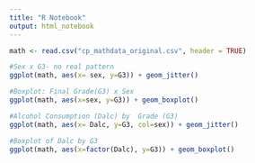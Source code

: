 ```yaml
---
title: "R Notebook"
output: html_notebook
---
```



```r
math <- read.csv("cp_mathdata_original.csv", header = TRUE)
```
```r
#Sex x G3- no real pattern 
ggplot(math, aes(x= sex, y=G3)) + geom_jitter()
```
```r
#Boxplot: Final Grade(G3) x Sex
ggplot(math, aes(x=sex, y=G3)) + geom_boxplot()
```
```r
#Alcohol Consumption (Dalc) by  Grade (G3)
ggplot(math, aes(x= Dalc, y=G3, col=sex)) + geom_jitter()
```
```r
#Boxplot of Dalc by G3
ggplot(math, aes(x=factor(Dalc), y=G3)) + geom_boxplot()
```


